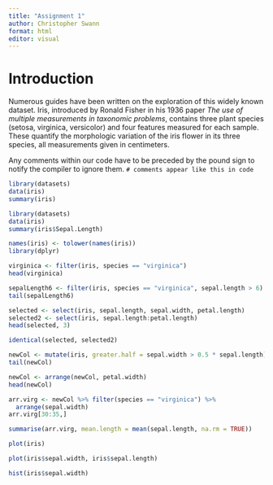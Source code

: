 ---
title: "Assignment 1"
author: Christopher Swann
format: html
editor: visual
---

# **Introduction**

Numerous guides have been written on the exploration of this widely known dataset. Iris, introduced by Ronald Fisher in his 1936 paper *The use of multiple measurements in taxonomic problems*, contains three plant species (setosa, virginica, versicolor) and four features measured for each sample. These quantify the morphologic variation of the iris flower in its three species, all measurements given in centimeters.

Any comments within our code have to be preceded by the pound sign to notify the compiler to ignore them. `# comments appear like this in code`

```{r}
library(datasets)
data(iris)
summary(iris)

```

```{r}
library(datasets)
data(iris)
summary(iris$Sepal.Length)

```

```{r}
names(iris) <- tolower(names(iris))
library(dplyr)
```

```{r}
virginica <- filter(iris, species == "virginica")
head(virginica)
```

```{r}
sepalLength6 <- filter(iris, species == "virginica", sepal.length > 6)
tail(sepalLength6)

```

```{r}
selected <- select(iris, sepal.length, sepal.width, petal.length)
selected2 <- select(iris, sepal.length:petal.length)
head(selected, 3)


```

```{r}
identical(selected, selected2)
```

```{r}
newCol <- mutate(iris, greater.half = sepal.width > 0.5 * sepal.length)
tail(newCol)

```

```{r}
newCol <- arrange(newCol, petal.width)
head(newCol)
```

```{r}
arr.virg <- newCol %>% filter(species == "virginica") %>%
  arrange(sepal.width)
arr.virg[30:35,] 

```

```{r}
summarise(arr.virg, mean.length = mean(sepal.length, na.rm = TRUE))
```

```{r}
plot(iris)
```

```{r}
plot(iris$sepal.width, iris$sepal.length)
```

```{r}
hist(iris$sepal.width)
```
